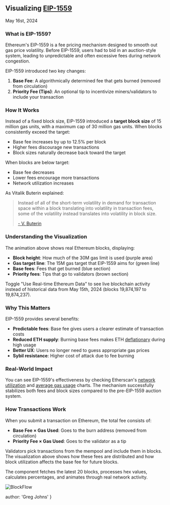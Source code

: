 
## Visualizing [EIP-1559](https://eips.ethereum.org/EIPS/eip-1559)
<time>May 16st, 2024</time>

<EthereumGasMachine />

### What is EIP-1559?

Ethereum's EIP-1559 is a fee pricing mechanism designed to smooth out gas price volatility. Before EIP-1559, users had to bid in an auction-style system, leading to unpredictable and often excessive fees during network congestion.

EIP-1559 introduced two key changes:
1. **Base Fee**: A algorithmically determined fee that gets burned (removed from circulation)
2. **Priority Fee (Tips)**: An optional tip to incentivize miners/validators to include your transaction

### How It Works

Instead of a fixed block size, EIP-1559 introduced a **target block size** of 15 million gas units, with a maximum cap of 30 million gas units. When blocks consistently exceed the target:
- Base fee increases by up to 12.5% per block
- Higher fees discourage new transactions
- Block sizes naturally decrease back toward the target

When blocks are below target:
- Base fee decreases
- Lower fees encourage more transactions
- Network utilization increases

As Vitalik Buterin explained:

> Instead of all of the short-term volatility in demand for transaction space within a block translating into volatility in transaction fees, some of the volatility instead translates into volatility in block size.
> 
> [- V. Buterin](https://notes.ethereum.org/@vbuterin/eip-1559-faq)

### Understanding the Visualization

The animation above shows real Ethereum blocks, displaying:
- **Block height**: How much of the 30M gas limit is used (purple area)
- **Gas target line**: The 15M gas target that EIP-1559 aims for (green line)
- **Base fees**: Fees that get burned (blue section)
- **Priority fees**: Tips that go to validators (brown section)

Toggle "Use Real-time Ethereum Data" to see live blockchain activity instead of historical data from May 15th, 2024 (blocks 19,874,197 to 19,874,237).

### Why This Matters

EIP-1559 provides several benefits:
- **Predictable fees**: Base fee gives users a clearer estimate of transaction costs
- **Reduced ETH supply**: Burning base fees makes ETH [deflationary](https://ultrasound.money/) during high usage
- **Better UX**: Users no longer need to guess appropriate gas prices
- **Sybil resistance**: Higher cost of attack due to fee burning

### Real-World Impact

You can see EIP-1559's effectiveness by checking Etherscan's [network utilization](https://etherscan.io/chart/gaslimit) and [average gas usage](https://etherscan.io/chart/networkutilization) charts. The mechanism successfully stabilizes both fees and block sizes compared to the pre-EIP-1559 auction system.

### How Transactions Work

When you submit a transaction on Ethereum, the total fee consists of:
- **Base Fee × Gas Used**: Goes to the burn address (removed from circulation)
- **Priority Fee × Gas Used**: Goes to the validator as a tip

Validators pick transactions from the mempool and include them in blocks. The visualization above shows how these fees are distributed and how block utilization affects the base fee for future blocks.

The component fetches the latest 20 blocks, processes hex values, calculates percentages, and animates through real network activity.

![BlockFlow](../../block_flow.png)

  author: 'Greg Johns'
}

